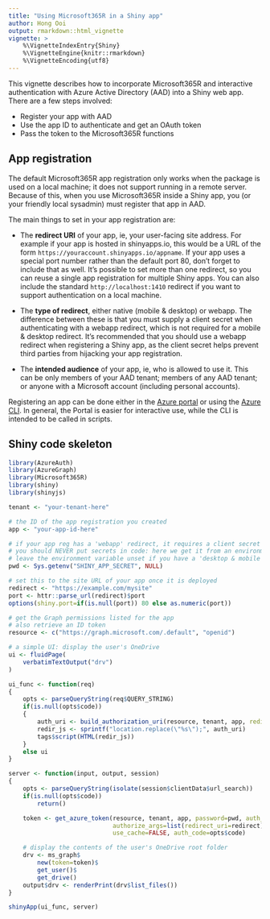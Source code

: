 ```yaml
---
title: "Using Microsoft365R in a Shiny app"
author: Hong Ooi
output: rmarkdown::html_vignette
vignette: >
    %\VignetteIndexEntry{Shiny}
    %\VignetteEngine{knitr::rmarkdown}
    %\VignetteEncoding{utf8}
---
```


This vignette describes how to incorporate Microsoft365R and interactive authentication with Azure Active Directory (AAD) into a Shiny web app. There are a few steps involved:

- Register your app with AAD
- Use the app ID to authenticate and get an OAuth token
- Pass the token to the Microsoft365R functions

## App registration

The default Microsoft365R app registration only works when the package is used on a local machine; it does not support running in a remote server. Because of this, when you use Microsoft365R inside a Shiny app, you (or your friendly local sysadmin) must register that app in AAD.

The main things to set in your app registration are:

- The **redirect URI** of your app, ie, your user-facing site address. For example if your app is hosted in shinyapps.io, this would be a URL of the form `https://youraccount.shinyapps.io/appname`. If your app uses a special port number rather than the default port 80, don't forget to include that as well. It's possible to set more than one redirect, so you can reuse a single app registration for multiple Shiny apps. You can also include the standard `http://localhost:1410` redirect if you want to support authentication on a local machine.

- The **type of redirect**, either native (mobile & desktop) or webapp. The difference between these is that you must supply a client secret when authenticating with a webapp redirect, which is not required for a mobile & desktop redirect. It's recommended that you should use a webapp redirect when registering a Shiny app, as the client secret helps prevent third parties from hijacking your app registration.

- The **intended audience** of your app, ie, who is allowed to use it. This can be only members of your AAD tenant; members of any AAD tenant; or anyone with a Microsoft account (including personal accounts).

Registering an app can be done either in the [Azure portal](https://portal.azure.com/) or using the [Azure CLI](https://docs.microsoft.com/en-us/cli/azure/create-an-azure-service-principal-azure-cli). In general, the Portal is easier for interactive use, while the CLI is intended to be called in scripts.


## Shiny code skeleton

```r
library(AzureAuth)
library(AzureGraph)
library(Microsoft365R)
library(shiny)
library(shinyjs)

tenant <- "your-tenant-here"

# the ID of the app registration you created
app <- "your-app-id-here"

# if your app reg has a 'webapp' redirect, it requires a client secret (password)
# you should NEVER put secrets in code: here we get it from an environment variable
# leave the environment variable unset if you have a 'desktop & mobile' redirect
pwd <- Sys.getenv("SHINY_APP_SECRET", NULL)

# set this to the site URL of your app once it is deployed
redirect <- "https://example.com/mysite"
port <- httr::parse_url(redirect)$port
options(shiny.port=if(is.null(port)) 80 else as.numeric(port))

# get the Graph permissions listed for the app
# also retrieve an ID token
resource <- c("https://graph.microsoft.com/.default", "openid")

# a simple UI: display the user's OneDrive
ui <- fluidPage(
    verbatimTextOutput("drv")
)

ui_func <- function(req)
{
    opts <- parseQueryString(req$QUERY_STRING)
    if(is.null(opts$code))
    {
        auth_uri <- build_authorization_uri(resource, tenant, app, redirect_uri=redirect, version=2)
        redir_js <- sprintf("location.replace(\"%s\");", auth_uri)
        tags$script(HTML(redir_js))
    }
    else ui
}

server <- function(input, output, session)
{
    opts <- parseQueryString(isolate(session$clientData$url_search))
    if(is.null(opts$code))
        return()

    token <- get_azure_token(resource, tenant, app, password=pwd, auth_type="authorization_code",
                             authorize_args=list(redirect_uri=redirect), version=2,
                             use_cache=FALSE, auth_code=opts$code)

    # display the contents of the user's OneDrive root folder
    drv <- ms_graph$
        new(token=token)$
        get_user()$
        get_drive()
    output$drv <- renderPrint(drv$list_files())
}

shinyApp(ui_func, server)
```
